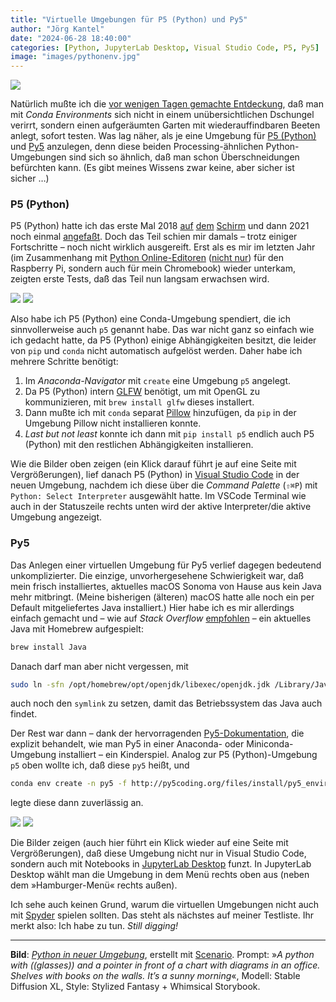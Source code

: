 ```yaml
---
title: "Virtuelle Umgebungen für P5 (Python) und Py5"
author: "Jörg Kantel"
date: "2024-06-28 18:40:00"
categories: [Python, JupyterLab Desktop, Visual Studio Code, P5, Py5]
image: "images/pythonenv.jpg"
---
```


[![](images/pythonenv-b.jpg)](https://www.flickr.com/photos/schockwellenreiter/53501582607/)

Natürlich mußte ich die [vor wenigen Tagen gemachte Entdeckung](https://kantel.github.io/posts/2024062502_python_envs/), daß man mit *Conda Environments* sich nicht in einem unübersichtlichen Dschungel verirrt, sondern einen aufgeräumten Garten mit wiederauffindbaren Beeten anlegt, sofort testen. Was lag näher, als je eine Umgebung für [P5 (Python)](http://cognitiones.kantel-chaos-team.de/programmierung/creativecoding/processing/p5py.html) und [Py5](http://cognitiones.kantel-chaos-team.de/programmierung/creativecoding/processing/py5.html) anzulegen, denn diese beiden Processing-ähnlichen Python-Umgebungen sind sich so ähnlich, daß man schon Überschneidungen befürchten kann. (Es gibt meines Wissens zwar keine, aber sicher ist sicher&nbsp;…)

### P5 (Python)

P5 (Python) hatte ich das erste Mal 2018 [auf](http://blog.schockwellenreiter.de/2018/10/2018103103.html) [dem](http://blog.schockwellenreiter.de/2018/11/2018110103.html) [Schirm](http://blog.schockwellenreiter.de/2018/11/2018112401.html) und dann 2021 noch einmal [angefaßt](http://blog.schockwellenreiter.de/2021/01/2021011001.html). Doch das Teil schien mir damals -- trotz einiger Fortschritte -- noch nicht wirklich ausgereift. Erst als es mir im letzten Jahr (im Zusammenhang mit [Python Online-Editoren](https://kantel.github.io/posts/2023040802_another_python_online_editor/) ([nicht nur](https://kantel.github.io/posts/2023050402_p5_jupyter_und_mehr_online/)) für den Raspberry Pi, sondern auch für mein Chromebook) wieder unterkam, zeigten erste Tests, daß das Teil nun langsam erwachsen wird.

[![](images/p51.jpg)](https://www.flickr.com/photos/schockwellenreiter/53818971972/)&nbsp;[![](images/p52.jpg)](https://www.flickr.com/photos/schockwellenreiter/53819002242/)

Also habe ich P5 (Python) eine Conda-Umgebung spendiert, die ich sinnvollerweise auch `p5` genannt habe. Das war nicht ganz so einfach wie ich gedacht hatte, da P5 (Python) einige Abhängigkeiten besitzt, die leider von `pip` und `conda` nicht automatisch aufgelöst werden. Daher habe ich mehrere Schritte benötigt:

1. Im *Anaconda-Navigator* mit `create` eine Umgebung `p5` angelegt.
2. Da P5 (Python) intern [GLFW](https://www.glfw.org/) benötigt, um mit OpenGL zu kommunizieren, mit `brew install glfw` dieses installert.
3. Dann mußte ich mit `conda` separat [Pillow](http://cognitiones.kantel-chaos-team.de/programmierung/python/pillow.html) hinzufügen, da `pip` in der Umgebung Pillow nicht installieren konnte.
4. *Last but not least* konnte ich dann mit `pip install p5` endlich auch P5 (Python) mit den restlichen Abhängigkeiten installieren.

Wie die Bilder oben zeigen (ein Klick darauf führt je auf eine Seite mit Vergrößerungen), lief danach P5 (Python) in [Visual Studio Code](http://cognitiones.kantel-chaos-team.de/produktivitaet/visualstudiocode.html) in der neuen Umgebung, nachdem ich diese über die *Command Palette* (`⇧⌘P`) mit `Python: Select Interpreter` ausgewählt hatte. Im VSCode Terminal wie auch in der Statuszeile rechts unten wird der aktive Interpreter/die aktive Umgebung angezeigt.

### Py5

Das Anlegen einer virtuellen Umgebung für Py5 verlief dagegen bedeutend unkomplizierter. Die einzige, unvorhergesehene Schwierigkeit war, daß mein frisch installiertes, aktuelles macOS Sonoma von Hause aus kein Java mehr mitbringt. (Meine bisherigen (älteren) macOS hatte alle noch ein per Default mitgeliefertes Java installiert.) Hier habe ich es mir allerdings einfach gemacht und -- wie auf *Stack Overflow* [empfohlen](https://stackoverflow.com/questions/65601196/how-to-brew-install-java) -- ein aktuelles Java mit Homebrew aufgespielt:

~~~bash
brew install Java
~~~

Danach darf man aber nicht vergessen, mit

~~~bash
sudo ln -sfn /opt/homebrew/opt/openjdk/libexec/openjdk.jdk /Library/Java/JavaVirtualMachines/openjdk.jdk
~~~

auch noch den `symlink` zu setzen, damit das Betriebssystem das Java auch findet.

Der Rest war dann -- dank der hervorragenden [Py5-Dokumentation](https://py5coding.org/content/install.html#anaconda-or-miniconda-setup), die explizit behandelt, wie man Py5 in einer Anaconda- oder Miniconda-Umgebung installiert -- ein Kinderspiel. Analog zur P5 (Python)-Umgebung `p5` oben wollte ich, daß diese `py5` heißt, und 

~~~bash
conda env create -n py5 -f http://py5coding.org/files/install/py5_environment.yml
~~~

legte diese dann zuverlässig an.

[![](images/py51.jpg)](https://www.flickr.com/photos/schockwellenreiter/53820259886/)&nbsp;[![](images/py52.jpg)](https://www.flickr.com/photos/schockwellenreiter/53820597929/)

Die Bilder zeigen (auch hier führt ein Klick wieder auf eine Seite mit Vergrößerungen), daß diese Umgebung nicht nur in Visual Studio Code, sondern auch mit Notebooks in [JupyterLab Desktop](http://cognitiones.kantel-chaos-team.de/programmierung/python/jupyterlabdesktop.html) funzt. In JupyterLab Desktop wählt man die Umgebung in dem Menü rechts oben aus (neben dem »Hamburger-Menü« rechts außen).

Ich sehe auch keinen Grund, warum die virtuellen Umgebungen nicht auch mit [Spyder](http://cognitiones.kantel-chaos-team.de/programmierung/python/spyder.html) spielen sollten. Das steht als nächstes auf meiner Testliste. Ihr merkt also: Ich habe zu tun. *Still digging!*

---

**Bild**: *[Python in neuer Umgebung](https://www.flickr.com/photos/schockwellenreiter/53501582607/)*, erstellt mit [Scenario](http://cognitiones.kantel-chaos-team.de/technikgeschichte/rechnerundnetze/scenario.html). Prompt: »*A python with ((glasses)) and a pointer in front of a chart with diagrams in an office. Shelves with books on the walls. It's a sunny morning*«, Modell: Stable Diffusion XL, Style: Stylized Fantasy + Whimsical Storybook.
